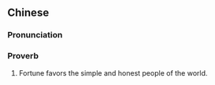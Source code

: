 ==Chinese==
{{zh-forms}}

===Pronunciation===
{{zh-pron
|m=shǎrén yǒu shǎfú
|c=so4 jan4 jau5 so4 fuk1
|cat=prov
}}

===Proverb===
{{zh-proverb}}

# Fortune favors the simple and honest people of the world.